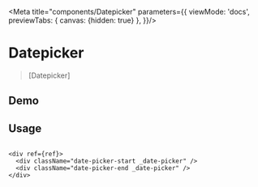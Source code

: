 
<Meta title="components/Datepicker" parameters={{
  viewMode: 'docs',
  previewTabs: {
    canvas: {hidden: true}
  },
}}/>


# Datepicker

> [Datepicker]

## Demo
<Datepicker/>

## Usage

```tsx

<div ref={ref}>
  <div className="date-picker-start _date-picker" />
  <div className="date-picker-end _date-picker" />
</div>
```

